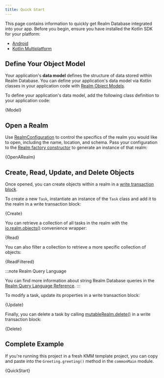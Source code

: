 ```yaml
---
title: Quick Start
---
```


This page contains information to quickly get Realm Database
integrated into your app. Before you begin, ensure you have installed
the Kotlin SDK for your platform:

- [Android](./install/android)
- [Kotlin Multiplatform](./install/kotlin-multiplatform)

## Define Your Object Model

Your application's **data model** defines the structure of data
stored within Realm Database.
You can define your application's data model via Kotlin
classes in your application code with
[Realm Object Models](https://docs.mongodb.com/realm/sync/data-model/create-a-schema/#std-label-create-schema-from-rom).

To define your application's data model, add the following class
definition to your application code:

<CodeBlock language="kotlin">{Model}</CodeBlock>

## Open a Realm

Use [RealmConfiguration](https://docs.mongodb.com/realm-sdks/kotlin/latest/library-base/-realm%20-kotlin%20-multiplatform%20-s-d-k/io.realm/-realm-configuration/index.html)
to control the specifics of the realm you
would like to open, including the name, location, and schema.
Pass your configuration to the [Realm factory constructor](https://docs.mongodb.com/realm-sdks/kotlin/latest/library-base/-realm%20-kotlin%20-multiplatform%20-s-d-k/io.realm/-realm/-companion/index.html)
to generate an instance of that realm:

<CodeBlock language="kotlin">{OpenARealm}</CodeBlock>

## Create, Read, Update, and Delete Objects

Once opened, you can create objects within a realm in a
[write transaction block](https://docs.mongodb.com/realm-sdks/kotlin/latest/library-base/-realm%20-kotlin%20-multiplatform%20-s-d-k/io.realm/-realm/index.html#1141849336%2FFunctions%2F1327329691).

To create a new `Task`, instantiate an instance of the
`Task` class and add it to the realm in a write transaction block:

<CodeBlock language="kotlin">{Create}</CodeBlock>

You can retrieve a collection of all tasks in the realm with the
[io.realm.objects()](https://docs.mongodb.com/realm-sdks/kotlin/latest/-realm%20-kotlin%20-multiplatform%20-s-d-k/io.realm/objects.html)
convenience wrapper:

<CodeBlock language="kotlin">{Read}</CodeBlock>

You can also filter a collection to retrieve a more specific collection
of objects:


<CodeBlock language="kotlin">{ReadFiltered}</CodeBlock>

:::note Realm Query Language

You can find more information about string Realm Database queries in
the [Realm Query Language Reference](sdk/kotlin/realm-database/query-language).
:::

To modify a task, update its properties in a write transaction block:


<CodeBlock language="kotlin">{Update}</CodeBlock>

Finally, you can delete a task by calling [mutableRealm.delete()](https://docs.mongodb.com/realm-sdks/kotlin/latest/library-base/-realm%20-kotlin%20-multiplatform%20-s-d-k/io.realm/-mutable-realm/delete.html)
in a write transaction block:

<CodeBlock language="kotlin">{Delete}</CodeBlock>

## Complete Example

If you're running this project in a fresh KMM template project, you can
copy and paste into the `Greeting.greeting()` method in the
`commonMain` module.


<CodeBlock language="kotlin">{QuickStart}</CodeBlock>
